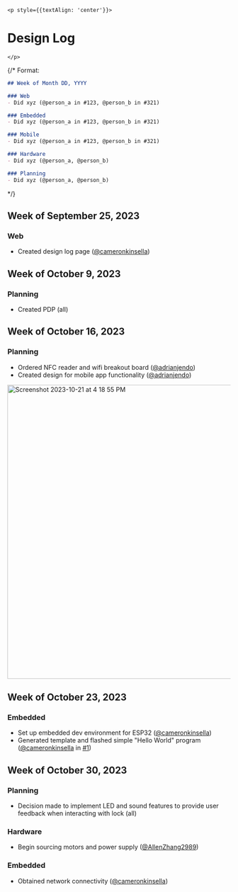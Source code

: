 
<div style={{color:'white', overflowWrap: 'break-word'}}>

    <p style={{textAlign: 'center'}}>
# Design Log
    </p>

{/*
Format:
```md
## Week of Month DD, YYYY

### Web
- Did xyz (@person_a in #123, @person_b in #321)

### Embedded
- Did xyz (@person_a in #123, @person_b in #321)

### Mobile
- Did xyz (@person_a in #123, @person_b in #321)

### Hardware
- Did xyz (@person_a, @person_b)

### Planning
- Did xyz (@person_a, @person_b)
```
*/}

## Week of September 25, 2023

### Web
- Created design log page ([@cameronkinsella](https://github.com/cameronkinsella))

## Week of October 9, 2023

### Planning
- Created PDP (all)

## Week of October 16, 2023

### Planning
- Ordered NFC reader and wifi breakout board ([@adrianjendo](https://www.github.com/adrianjendo))
- Created design for mobile app functionality ([@adrianjendo](https://www.github.com/adrianjendo))

<img width="664" alt="Screenshot 2023-10-21 at 4 18 55 PM" src="https://github.com/lynx-locks/lynx-locks.github.io/assets/55325093/aefb0603-51a3-4aed-8024-9bdd4db59b35"/>

## Week of October 23, 2023

### Embedded
- Set up embedded dev environment for ESP32 ([@cameronkinsella](https://github.com/cameronkinsella))
- Generated template and flashed simple "Hello World" program ([@cameronkinsella](https://github.com/cameronkinsella) in [#1](https://github.com/lynx-locks/lynx-embedded/pull/1))

## Week of October 30, 2023

### Planning
- Decision made to implement LED and sound features to provide user feedback when interacting with lock (all)

### Hardware
- Begin sourcing motors and power supply ([@AllenZhang2989](https://github.com/AllenZhang2989))

### Embedded
- Obtained network connectivity ([@cameronkinsella](https://github.com/cameronkinsella))
</div>